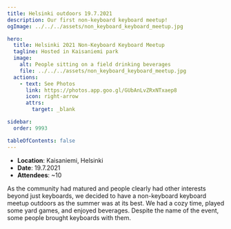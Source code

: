 ```yaml
---
title: Helsinki outdoors 19.7.2021
description: Our first non-keyboard keyboard meetup!
ogImage: ../../../assets/non_keyboard_keyboard_meetup.jpg

hero:
  title: Helsinki 2021 Non-Keyboard Keyboard Meetup
  tagline: Hosted in Kaisaniemi park
  image:
    alt: People sitting on a field drinking beverages
    file: ../../../assets/non_keyboard_keyboard_meetup.jpg
  actions:
    - text: See Photos
      link: https://photos.app.goo.gl/GUbAnLvZRxNTxaep8
      icon: right-arrow
      attrs:
        target: _blank

sidebar:
  order: 9993

tableOfContents: false
---
```


- **Location**: Kaisaniemi, Helsinki  
- **Date**: 19.7.2021  
- **Attendees**: ~10  

As the community had matured and people clearly had other interests beyond just keyboards, we decided to have a non-keyboard keyboard meetup outdoors as the summer was at its best. We had a cozy time, played some yard games, and enjoyed beverages. Despite the name of the event, some people brought keyboards with them.
